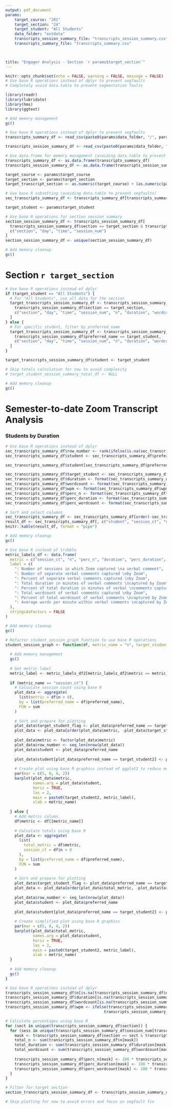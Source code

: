 ```yaml
---
output: pdf_document
params: 
    target_course: "201"
    target_section: "24"
    target_student: "All Students"
    data_folder: "extdata"
    transcripts_session_summary_file: "transcripts_session_summary.csv"
    transcripts_summary_file: "transcripts_summary.csv"

    

title: "Engager Analysis - Section `r params$target_section`"
---
```



```r
knitr::opts_chunk$set(echo = FALSE, warning = FALSE, message = FALSE)
# Use base R operations instead of dplyr to prevent segfaults
# Completely avoid data.table to prevent segmentation faults

library(readr)
library(lubridate)
library(hms)
library(ggtext)

# Add memory management
gc()
```



```r
# Use base R operations instead of dplyr to prevent segfaults
transcripts_summary_df <- read_csv(paste0(params$data_folder, "/", params$transcripts_summary_file))

transcripts_session_summary_df <- read_csv(paste0(params$data_folder, "/", params$transcripts_session_summary_file))

# Use data.frame for memory management (avoiding data.table to prevent segfaults)
transcripts_summary_df <- as.data.frame(transcripts_summary_df)
transcripts_session_summary_df <- as.data.frame(transcripts_session_summary_df)

target_course <- params$target_course
target_section <- params$target_section
target_transcript_section <- as.numeric(target_course) + (as.numeric(params$target_section) / 100)

# Use base R subsetting (avoiding data.table to prevent segfaults)
sec_transcripts_summary_df <- transcripts_summary_df[transcripts_summary_df$section == target_section, ]

target_student <- params$target_student

# Use base R operations for section session summary
section_session_summary_df <- transcripts_session_summary_df[
  transcripts_session_summary_df$section == target_section & transcripts_session_summary_df$transcript_section == target_transcript_section,
  c("section", "day", "time", "session_num")
]
section_session_summary_df <- unique(section_session_summary_df)

# Add memory cleanup
gc()
```


# Section `r target_section`


```r
# Use base R operations instead of dplyr
if (target_student == "All Students") {
  # For "All Students", use all data for the section
  target_transcripts_session_summary_df <- transcripts_session_summary_df[
    transcripts_session_summary_df$section == target_section,
    c("section", "day", "time", "session_num", "n", "duration", "wordcount")
  ]
} else {
  # For specific student, filter by preferred_name
  target_transcripts_session_summary_df <- transcripts_session_summary_df[
    transcripts_session_summary_df$preferred_name == target_student,
    c("section", "day", "time", "session_num", "n", "duration", "wordcount")
  ]
}

target_transcripts_session_summary_df$student <- target_student

# Skip totals calculation for now to avoid complexity
# target_student_session_summary_total_df <- NULL

# Add memory cleanup
gc()
```


# Semester-to-date Zoom Transcript Analysis

### Students by Duration

```r
# Use base R operations instead of dplyr
sec_transcripts_summary_df$row_number <- rank(ifelse(is.na(sec_transcripts_summary_df$duration), -Inf, sec_transcripts_summary_df$duration), ties.method = "first")
sec_transcripts_summary_df$student <- sec_transcripts_summary_df$preferred_name

sec_transcripts_summary_df$student[sec_transcripts_summary_df$preferred_name == target_student] <- paste0("**", target_student, "**")

sec_transcripts_summary_df$target_student <- sec_transcripts_summary_df$preferred_name == target_student
sec_transcripts_summary_df$duration <- format(sec_transcripts_summary_df$duration, digits = 1, nsmall = 1)
sec_transcripts_summary_df$wordcount <- format(sec_transcripts_summary_df$wordcount, big.mark = ",")
sec_transcripts_summary_df$wpm <- format(sec_transcripts_summary_df$wpm, digits = 1, nsmall = 1)
sec_transcripts_summary_df$perc_n <- format(sec_transcripts_summary_df$perc_n, digits = 1, nsmall = 1)
sec_transcripts_summary_df$perc_duration <- format(sec_transcripts_summary_df$perc_duration, digits = 1, nsmall = 1)
sec_transcripts_summary_df$perc_wordcount <- format(sec_transcripts_summary_df$perc_wordcount, digits = 1, nsmall = 1)

# Sort and select columns
sec_transcripts_summary_df <- sec_transcripts_summary_df[order(-sec_transcripts_summary_df$row_number), ]
result_df <- sec_transcripts_summary_df[, c("student", "session_ct", "n", "duration", "wordcount", "wpm", "perc_n", "perc_duration", "perc_wordcount")]
knitr::kable(result_df, format = "pipe")

# Add memory cleanup
gc()
```




<!-- # metric_labels_df -->

```r
# Use base R instead of tribble
metric_labels_df <- data.frame(
  metric = c("session_ct", "n", "perc_n", "duration", "perc_duration", "wordcount", "perc_wordcount", "wpm"),
  label = c(
    ": Number of sessions in which Zoom captured \na verbal comment",
    ": Number of separate verbal comments captured \nby Zoom",
    ": Percent of separate verbal comments captured \nby Zoom",
    ": Total duration in minutes of verbal comments \ncaptured by Zoom",
    ": Percent of total duration in minutes of verbal \ncomments captured by Zoom, across all students",
    ": Total wordcount of verbal comments captured \nby Zoom",
    ": Percent of total wordcount of verbal comments \ncaptured by Zoom, across all students",
    ": Average words per minute within verbal comments \ncaptured by Zoom, across all students"
  ),
  stringsAsFactors = FALSE
)

# Add memory cleanup
gc()
```



<!-- # student_session_graph Function -->


```r
# Refactor student_session_graph function to use base R operations
student_session_graph <- function(df, metric_name = "n", target_student2 = "All Students", metric_labels_df2 = metric_labels_df) {
  
  # Add memory management
  gc()
  
  # Get metric label
  metric_label <- metric_labels_df2[metric_labels_df2$metric == metric_name, "label"]
  
  if (metric_name == "session_ct") {
    # Calculate session count using base R
    plot_data <- aggregate(
      list(metric = df$n > 0),
      by = list(preferred_name = df$preferred_name),
      FUN = sum
    )
    
    # Sort and prepare for plotting
    plot_data$target_student_flag <- plot_data$preferred_name == target_student2
    plot_data <- plot_data[order(plot_data$metric, -plot_data$target_student_flag), ]
    
    plot_data$metric <- factor(plot_data$metric)
    plot_data$row_number <- seq_len(nrow(plot_data))
    plot_data$student <- plot_data$preferred_name
    
    plot_data$student[plot_data$preferred_name == target_student2] <- paste0("**", target_student2, "**")
    
    # Create plot using base R graphics instead of ggplot2 to reduce memory pressure
    par(mar = c(5, 8, 4, 2))
    barplot(plot_data$metric, 
            names.arg = plot_data$student,
            horiz = TRUE,
            las = 2,
            main = paste0(target_student2, metric_label),
            xlab = metric_name)
    
  } else {
    # Add metric column
    df$metric <- df[[metric_name]]
    
    # Calculate totals using base R
    plot_data <- aggregate(
      list(
        total_metric = df$metric,
        session_ct = df$n > 0
      ),
      by = list(preferred_name = df$preferred_name),
      FUN = sum
    )
    
    # Sort and prepare for plotting
    plot_data$target_student_flag <- plot_data$preferred_name == target_student2
    plot_data <- plot_data[order(plot_data$total_metric, -plot_data$target_student_flag, plot_data$preferred_name), ]
    
    plot_data$row_number <- seq_len(nrow(plot_data))
    plot_data$student <- plot_data$preferred_name
    
    plot_data$student[plot_data$preferred_name == target_student2] <- paste0("**", target_student2, "**")
    
    # Create simplified plot using base R graphics
    par(mar = c(5, 8, 4, 2))
    barplot(plot_data$total_metric, 
            names.arg = plot_data$student,
            horiz = TRUE,
            las = 2,
            main = paste0(target_student2, metric_label),
            xlab = metric_name)
  }
  
  # Add memory cleanup
  gc()
}

```




<!-- ## student_session_graphs -->

```r
# Use base R operations instead of dplyr
transcripts_session_summary_df$n[is.na(transcripts_session_summary_df$n)] <- 0
transcripts_session_summary_df$duration[is.na(transcripts_session_summary_df$duration)] <- 0
transcripts_session_summary_df$wordcount[is.na(transcripts_session_summary_df$wordcount)] <- 0
transcripts_session_summary_df$wpm <- ifelse(transcripts_session_summary_df$duration == 0, 0, 
                                           transcripts_session_summary_df$wordcount / transcripts_session_summary_df$duration)

# Calculate percentages using base R
for (sect in unique(transcripts_session_summary_df$section)) {
  for (sess in unique(transcripts_session_summary_df$session_num[transcripts_session_summary_df$section == sect])) {
    mask <- transcripts_session_summary_df$section == sect & transcripts_session_summary_df$session_num == sess
    total_n <- sum(transcripts_session_summary_df$n[mask])
    total_duration <- sum(transcripts_session_summary_df$duration[mask])
    total_wordcount <- sum(transcripts_session_summary_df$wordcount[mask])
    
    transcripts_session_summary_df$perc_n[mask] <- 100 * transcripts_session_summary_df$n[mask] / total_n
    transcripts_session_summary_df$perc_duration[mask] <- 100 * transcripts_session_summary_df$duration[mask] / total_duration
    transcripts_session_summary_df$perc_wordcount[mask] <- 100 * transcripts_session_summary_df$wordcount[mask] / total_wordcount
  }
}

# Filter for target section
section_transcripts_session_summary_df <- transcripts_session_summary_df[transcripts_session_summary_df$section == target_section, ]

# Skip plotting for now to avoid errors and focus on segfault fix
```